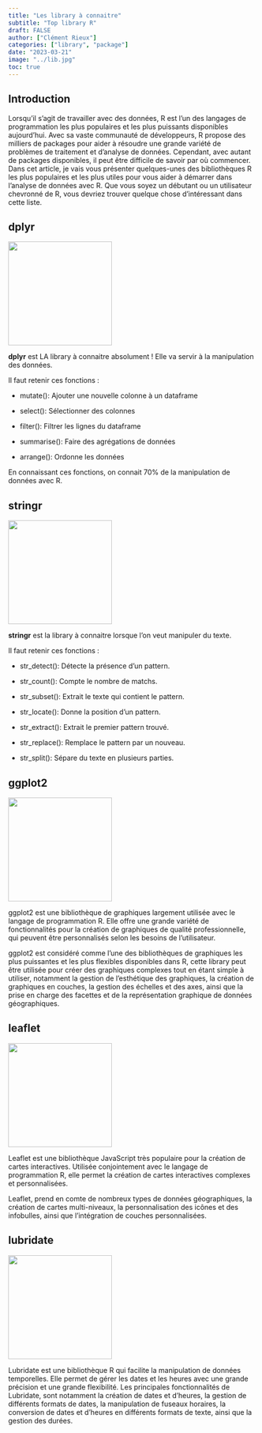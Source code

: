 ```yaml
---
title: "Les library à connaitre"
subtitle: "Top library R"
draft: FALSE
author: ["Clément Rieux"]
categories: ["library", "package"]
date: "2023-03-21"
image: "../lib.jpg"
toc: true
---
```


## Introduction

Lorsqu'il s'agit de travailler avec des données, R est l'un des langages de programmation les plus populaires et les plus puissants disponibles aujourd'hui. Avec sa vaste communauté de développeurs, R propose des milliers de packages pour aider à résoudre une grande variété de problèmes de traitement et d'analyse de données. Cependant, avec autant de packages disponibles, il peut être difficile de savoir par où commencer. Dans cet article, je vais vous présenter quelques-unes des bibliothèques R les plus populaires et les plus utiles pour vous aider à démarrer dans l'analyse de données avec R. Que vous soyez un débutant ou un utilisateur chevronné de R, vous devriez trouver quelque chose d'intéressant dans cette liste.

## dplyr

![](../dplyr.png){fig-align="center" width="210"}

**dplyr** est LA library à connaitre absolument ! Elle va servir à la manipulation des données.

Il faut retenir ces fonctions :

-   mutate(): Ajouter une nouvelle colonne à un dataframe

-   select(): Sélectionner des colonnes

-   filter(): Filtrer les lignes du dataframe

-   summarise(): Faire des agrégations de données

-   arrange(): Ordonne les données

En connaissant ces fonctions, on connait 70% de la manipulation de données avec R.

## stringr

![](../stringr.png){fig-align="center" width="210"}

**stringr** est la library à connaitre lorsque l'on veut manipuler du texte.

Il faut retenir ces fonctions :

-   str_detect(): Détecte la présence d'un pattern.

-   str_count(): Compte le nombre de matchs.

-   str_subset(): Extrait le texte qui contient le pattern.

-   str_locate(): Donne la position d'un pattern.

-   str_extract(): Extrait le premier pattern trouvé.

-   str_replace(): Remplace le pattern par un nouveau.

-   str_split(): Sépare du texte en plusieurs parties.

## ggplot2

![](../ggplot.png){fig-align="center" width="210"}

ggplot2 est une bibliothèque de graphiques largement utilisée avec le langage de programmation R. Elle offre une grande variété de fonctionnalités pour la création de graphiques de qualité professionnelle, qui peuvent être personnalisés selon les besoins de l'utilisateur.

ggplot2 est considéré comme l'une des bibliothèques de graphiques les plus puissantes et les plus flexibles disponibles dans R, cette library peut être utilisée pour créer des graphiques complexes tout en étant simple à utiliser, notamment la gestion de l'esthétique des graphiques, la création de graphiques en couches, la gestion des échelles et des axes, ainsi que la prise en charge des facettes et de la représentation graphique de données géographiques.

## leaflet

![](../leaflet.png){fig-align="center" width="210"}

Leaflet est une bibliothèque JavaScript très populaire pour la création de cartes interactives. Utilisée conjointement avec le langage de programmation R, elle permet la création de cartes interactives complexes et personnalisées.

Leaflet, prend en comte de nombreux types de données géographiques, la création de cartes multi-niveaux, la personnalisation des icônes et des infobulles, ainsi que l'intégration de couches personnalisées.

## lubridate

![](../lubridate.png){fig-align="center" width="210"}

Lubridate est une bibliothèque R qui facilite la manipulation de données temporelles. Elle permet de gérer les dates et les heures avec une grande précision et une grande flexibilité. Les principales fonctionnalités de Lubridate, sont notamment la création de dates et d'heures, la gestion de différents formats de dates, la manipulation de fuseaux horaires, la conversion de dates et d'heures en différents formats de texte, ainsi que la gestion des durées.
